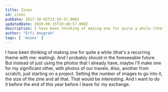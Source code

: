 ```yaml
---
title: Zines
id: zines
pubDate: 2017-10-02T23:54:37.000Z
updatedDate: 2019-09-15T10:48:57.000Z
description: I have been thinking of making one for quite a while (that's a recurring theme with me&colon waiting). And I probably should in the foreseeable future. But instead of just using the photos that I already have, maybe I'll make one for my significant other, with photos of our travels. Also, another from scratch, just starting on a project. Setting the number of images to go into it, the size of the zine and all that. That would be interesting. And I want to do it before the end of this year before I leave for my exchange.
author: "Erfi Anugrah"
tags: [ 'muses' ]
---
```


I have been thinking of making one for quite a while (that's a recurring theme with me: waiting). And I probably should in the foreseeable future. But instead of just using the photos that I already have, maybe I'll make one for my significant other, with photos of our travels. Also, another from scratch, just starting on a project. Setting the number of images to go into it, the size of the zine and all that. That would be interesting. And I want to do it before the end of this year before I leave for my exchange.
